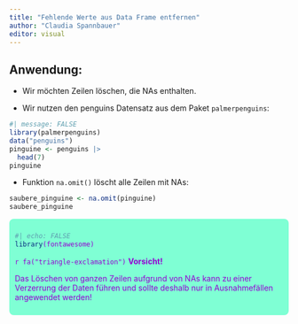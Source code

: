 ```yaml
---
title: "Fehlende Werte aus Data Frame entfernen"
author: "Claudia Spannbauer"
editor: visual
---
```


## Anwendung:

-   Wir möchten Zeilen löschen, die NAs enthalten.

-   Wir nutzen den penguins Datensatz aus dem Paket `palmerpenguins`:

```r
#| message: FALSE
library(palmerpenguins)
data("penguins")
pinguine <- penguins |>
  head(7)
pinguine
```

-   Funktion `na.omit()` löscht alle Zeilen mit NAs:

```r
saubere_pinguine <- na.omit(pinguine)
saubere_pinguine
```

::: {style="background-color: #7FFFD4; color: darkviolet; border-radius: 8px; padding: 10px;"}
```r
#| echo: FALSE
library(fontawesome)
```

`r fa("triangle-exclamation")` **Vorsicht!**

Das Löschen von ganzen Zeilen aufgrund von NAs kann zu einer Verzerrung der Daten führen und sollte deshalb nur in Ausnahmefällen angewendet werden!
:::
